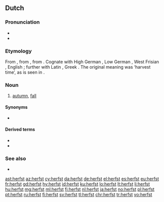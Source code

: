 ==Dutch==

===Pronunciation===
* {{IPA|/ɦɛr(ə)fst/|lang=nl}}
* {{audio|nl-herfst.ogg|Audio (Netherlands)|lang=nl}}

===Etymology===
{{PIE root|nl|kerp}}
From {{inh|nl|odt|*hervist}}, from {{inh|nl|gem-pro|*harbistaz}}, from {{der|nl|ine-pro|*kerp-}}. Cognate with High German {{m|de|Herbst}}, Low German {{m|nds|Harvst}}, West Frisian {{m|fy|hjerst}}, English {{m|en|harvest}}; further with Latin {{m|la|carpere||to [[pick]], to [[pluck]]}}, Greek {{m|grc|καρπός||fruit, harvest}}. The original meaning was ‘harvest time’, as is seen in {{m|nl|herfstmaand}}.

===Noun===
{{nl-noun|m|-|-}}

# [[autumn]], [[fall]]

====Synonyms====
* {{l|nl|najaar}}

====Derived terms====
* {{l|nl|herfstkleur}}
* {{l|nl|herfsttij}}

===See also===
* {{list:seasons/nl}}

[[ast:herfst]]
[[az:herfst]]
[[cy:herfst]]
[[da:herfst]]
[[de:herfst]]
[[el:herfst]]
[[es:herfst]]
[[eu:herfst]]
[[fr:herfst]]
[[gd:herfst]]
[[hy:herfst]]
[[id:herfst]]
[[ku:herfst]]
[[lo:herfst]]
[[lt:herfst]]
[[li:herfst]]
[[hu:herfst]]
[[mg:herfst]]
[[ml:herfst]]
[[fj:herfst]]
[[nl:herfst]]
[[ja:herfst]]
[[no:herfst]]
[[pl:herfst]]
[[pt:herfst]]
[[ru:herfst]]
[[fi:herfst]]
[[sv:herfst]]
[[tl:herfst]]
[[chr:herfst]]
[[tr:herfst]]
[[vo:herfst]]